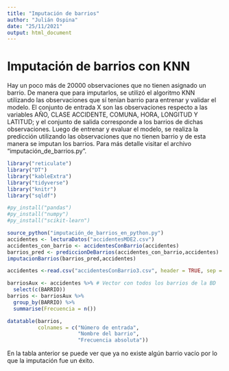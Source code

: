 ```yaml
---
title: "Imputación de barrios"
author: "Julián Ospina"
date: "25/11/2021"
output: html_document
---
```


# Imputación de barrios con KNN

Hay un poco más de 20000 observaciones que no tienen asignado un barrio. De manera que para imputarlos, se utilizó el algoritmo KNN utilizando las observaciones que sí tenían barrio para entrenar y validar el modelo. El conjunto de entrada X son las observaciones respecto a las variables AÑO, CLASE ACCIDENTE, COMUNA, HORA, LONGITUD Y LATITUD; y el conjunto de salida corresponde a los barrios de dichas observaciones. Luego de entrenar y evaluar el modelo, se realiza la predicción utilizando las observaciones que no tienen barrio y de esta manera se imputan los barrios. Para más detalle visitar el archivo "imputación_de_barrios.py".

```r
library("reticulate")
library("DT")
library("kableExtra")
library("tidyverse")
library("knitr")
library("sqldf")
```

```r
#py_install("pandas")
#py_install("numpy")
#py_install("scikit-learn")
```

```r
source_python("imputación_de_barrios_en_python.py")
accidentes <- lecturaDatos("accidentesMDE2.csv")
accidentes_con_barrio <- accidentesConBarrio(accidentes)
barrios_pred <- prediccionDeBarrios(accidentes_con_barrio,accidentes)
imputacionBarrios(barrios_pred,accidentes)
```

```r
accidentes <-read.csv("accidentesConBarrio3.csv", header = TRUE, sep = ",", dec = ".", encoding = "UTF-8")
```

```r
barriosAux <- accidentes %>% # Vector con todos los barrios de la BD
  select(c(BARRIO))
barrios <- barriosAux %>% 
  group_by(BARRIO) %>% 
  summarise(Frecuencia = n())
```


```r
datatable(barrios,
          colnames = c("Número de entrada",
                       "Nombre del barrio",
                       "Frecuencia absoluta"))
```
En la tabla anterior se puede ver que ya no existe algún barrio vacío por lo que la imputación fue un éxito.



